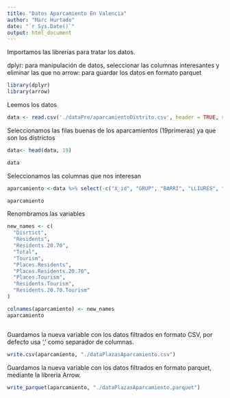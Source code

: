 ```yaml
---
title: "Datos Aparcamiento En Valencia"
author: "Marc Hurtado"
date: "`r Sys.Date()`"
output: html_document
---
```


Importamos las librerías para tratar los datos.

dplyr: para manipulación de datos, seleccionar las columnas interesantes y eliminar las que no
arrow: para guardar los datos en formato parquet

```r
library(dplyr)
library(arrow)
```

Leemos los datos

```r
data <- read.csv('./dataPre/aparcamientoDistrito.csv', header = TRUE, sep = ',')
```

Seleccionamos las filas buenas de los aparcamientos (19primeras) ya que son los districtos

```r
data<- head(data, 19)

data
```

Seleccionamos las columnas que nos interesan

```r
aparcamiento <-data %>% select(-c("X_id", "GRUP", "BARRI", "LLIURES", "ORA", "GUALS", "PÀRQUINGS", "SOLARS", "ALTRES", "HABITANTS.GRUP", "HABITANTS.HABITANTS.20.70"))

aparcamiento
```

Renombramos las variables

```r
new_names <- c(
  "Disrtict",
  "Residents",
  "Residents.20.70",
  "Total",
  "Tourism",
  "Places.Residents",
  "Places.Residents.20.70",
  "Places.Tourism",
  "Residents.Tourism",
  "Residents.20.70.Tourism"
)

colnames(aparcamiento) <- new_names
aparcamiento
```
```r

```

Guardamos la nueva variable con los datos filtrados en formato CSV, por defecto usa ',' como separador de columnas.

```r
write.csv(aparcamiento, "./dataPlazasAparcamiento.csv")
```

Guardamos la nueva variable con los datos filtrados en formato parquet, mediante la libreria Arrow.

```r
write_parquet(aparcamiento, "./dataPlazasAparcamiento.parquet")
```
